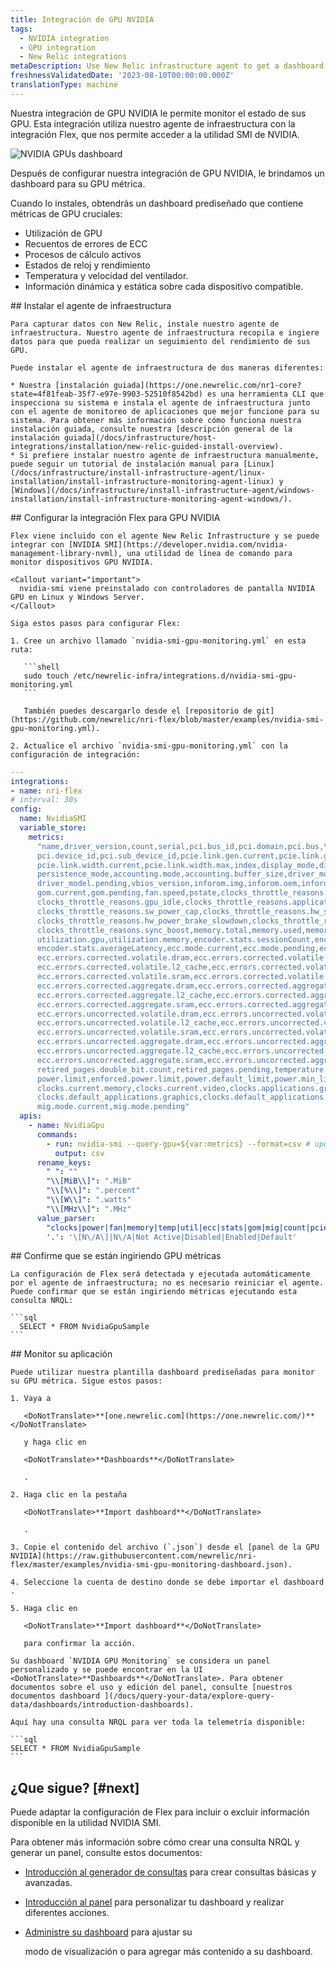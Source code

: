 ```yaml
---
title: Integración de GPU NVIDIA
tags:
  - NVIDIA integration
  - GPU integration
  - New Relic integrations
metaDescription: Use New Relic infrastructure agent to get a dashboard with GPU metrics.
freshnessValidatedDate: '2023-08-10T00:00:00.000Z'
translationType: machine
---
```



Nuestra integración de GPU NVIDIA le permite monitor el estado de sus GPU. Esta integración utiliza nuestro agente de infraestructura con la integración Flex, que nos permite acceder a la utilidad SMI de NVIDIA.

<img
  title="NVIDIA GPUs dashboard"
  alt="NVIDIA GPUs dashboard"
  src={infrastructureNVIDIAGPUDashboard}
/>

<figcaption>
  Después de configurar nuestra integración de GPU NVIDIA, le brindamos un dashboard para su GPU métrica.
</figcaption>

Cuando lo instales, obtendrás un dashboard prediseñado que contiene métricas de GPU cruciales:

* Utilización de GPU
* Recuentos de errores de ECC
* Procesos de cálculo activos
* Estados de reloj y rendimiento
* Temperatura y velocidad del ventilador.
* Información dinámica y estática sobre cada dispositivo compatible.

<Steps>
  <Step>
    ## Instalar el agente de infraestructura

    Para capturar datos con New Relic, instale nuestro agente de infraestructura. Nuestro agente de infraestructura recopila e ingiere datos para que pueda realizar un seguimiento del rendimiento de sus GPU.

    Puede instalar el agente de infraestructura de dos maneras diferentes:

    * Nuestra [instalación guiada](https://one.newrelic.com/nr1-core?state=4f81feab-35f7-e97e-9903-52510f8542bd) es una herramienta CLI que inspecciona su sistema e instala el agente de infraestructura junto con el agente de monitoreo de aplicaciones que mejor funcione para su sistema. Para obtener más información sobre cómo funciona nuestra instalación guiada, consulte nuestra [descripción general de la instalación guiada](/docs/infrastructure/host-integrations/installation/new-relic-guided-install-overview).
    * Si prefiere instalar nuestro agente de infraestructura manualmente, puede seguir un tutorial de instalación manual para [Linux](/docs/infrastructure/install-infrastructure-agent/linux-installation/install-infrastructure-monitoring-agent-linux) y [Windows](/docs/infrastructure/install-infrastructure-agent/windows-installation/install-infrastructure-monitoring-agent-windows/).
  </Step>

  <Step>
    ## Configurar la integración Flex para GPU NVIDIA

    Flex viene incluido con el agente New Relic Infrastructure y se puede integrar con [NVIDIA SMI](https://developer.nvidia.com/nvidia-management-library-nvml), una utilidad de línea de comando para monitor dispositivos GPU NVIDIA.

    <Callout variant="important">
      nvidia-smi viene preinstalado con controladores de pantalla NVIDIA GPU en Linux y Windows Server.
    </Callout>

    Siga estos pasos para configurar Flex:

    1. Cree un archivo llamado `nvidia-smi-gpu-monitoring.yml` en esta ruta:

       ```shell
       sudo touch /etc/newrelic-infra/integrations.d/nvidia-smi-gpu-monitoring.yml
       ```

       También puedes descargarlo desde el [repositorio de git](https://github.com/newrelic/nri-flex/blob/master/examples/nvidia-smi-gpu-monitoring.yml).

    2. Actualice el archivo `nvidia-smi-gpu-monitoring.yml` con la configuración de integración:

```yml
--- 
integrations:
- name: nri-flex
# interval: 30s
config:
  name: NvidiaSMI
  variable_store:
    metrics: 
      "name,driver_version,count,serial,pci.bus_id,pci.domain,pci.bus,\
      pci.device_id,pci.sub_device_id,pcie.link.gen.current,pcie.link.gen.max,\
      pcie.link.width.current,pcie.link.width.max,index,display_mode,display_active,\
      persistence_mode,accounting.mode,accounting.buffer_size,driver_model.current,\
      driver_model.pending,vbios_version,inforom.img,inforom.oem,inforom.ecc,inforom.pwr,\
      gom.current,gom.pending,fan.speed,pstate,clocks_throttle_reasons.supported,\
      clocks_throttle_reasons.gpu_idle,clocks_throttle_reasons.applications_clocks_setting,\
      clocks_throttle_reasons.sw_power_cap,clocks_throttle_reasons.hw_slowdown,clocks_throttle_reasons.hw_thermal_slowdown,\
      clocks_throttle_reasons.hw_power_brake_slowdown,clocks_throttle_reasons.sw_thermal_slowdown,\
      clocks_throttle_reasons.sync_boost,memory.total,memory.used,memory.free,compute_mode,\
      utilization.gpu,utilization.memory,encoder.stats.sessionCount,encoder.stats.averageFps,\
      encoder.stats.averageLatency,ecc.mode.current,ecc.mode.pending,ecc.errors.corrected.volatile.device_memory,\
      ecc.errors.corrected.volatile.dram,ecc.errors.corrected.volatile.register_file,ecc.errors.corrected.volatile.l1_cache,\
      ecc.errors.corrected.volatile.l2_cache,ecc.errors.corrected.volatile.texture_memory,ecc.errors.corrected.volatile.cbu,\
      ecc.errors.corrected.volatile.sram,ecc.errors.corrected.volatile.total,ecc.errors.corrected.aggregate.device_memory,\
      ecc.errors.corrected.aggregate.dram,ecc.errors.corrected.aggregate.register_file,ecc.errors.corrected.aggregate.l1_cache,\
      ecc.errors.corrected.aggregate.l2_cache,ecc.errors.corrected.aggregate.texture_memory,ecc.errors.corrected.aggregate.cbu,\
      ecc.errors.corrected.aggregate.sram,ecc.errors.corrected.aggregate.total,ecc.errors.uncorrected.volatile.device_memory,\
      ecc.errors.uncorrected.volatile.dram,ecc.errors.uncorrected.volatile.register_file,ecc.errors.uncorrected.volatile.l1_cache,\
      ecc.errors.uncorrected.volatile.l2_cache,ecc.errors.uncorrected.volatile.texture_memory,ecc.errors.uncorrected.volatile.cbu,\
      ecc.errors.uncorrected.volatile.sram,ecc.errors.uncorrected.volatile.total,ecc.errors.uncorrected.aggregate.device_memory,\
      ecc.errors.uncorrected.aggregate.dram,ecc.errors.uncorrected.aggregate.register_file,ecc.errors.uncorrected.aggregate.l1_cache,\
      ecc.errors.uncorrected.aggregate.l2_cache,ecc.errors.uncorrected.aggregate.texture_memory,ecc.errors.uncorrected.aggregate.cbu,\
      ecc.errors.uncorrected.aggregate.sram,ecc.errors.uncorrected.aggregate.total,retired_pages.single_bit_ecc.count,\
      retired_pages.double_bit.count,retired_pages.pending,temperature.gpu,temperature.memory,power.management,power.draw,\
      power.limit,enforced.power.limit,power.default_limit,power.min_limit,power.max_limit,clocks.current.graphics,clocks.current.sm,\
      clocks.current.memory,clocks.current.video,clocks.applications.graphics,clocks.applications.memory,\
      clocks.default_applications.graphics,clocks.default_applications.memory,clocks.max.graphics,clocks.max.sm,clocks.max.memory,\
      mig.mode.current,mig.mode.pending"
  apis:
    - name: NvidiaGpu
      commands:
        - run: nvidia-smi --query-gpu=${var:metrics} --format=csv # update this if you have an alternate path
          output: csv
      rename_keys:
        " ": ""
        "\\[MiB\\]": ".MiB"
        "\\[%\\]": ".percent"
        "\\[W\\]": ".watts"
        "\\[MHz\\]": ".MHz"
      value_parser:
        "clocks|power|fan|memory|temp|util|ecc|stats|gom|mig|count|pcie": '\d*\.?\d+'
        '.': '\[N\/A\]|N\/A|Not Active|Disabled|Enabled|Default'
```
  </Step>

  <Step>
    ## Confirme que se están ingiriendo GPU métricas

    La configuración de Flex será detectada y ejecutada automáticamente por el agente de infraestructura; no es necesario reiniciar el agente. Puede confirmar que se están ingiriendo métricas ejecutando esta consulta NRQL:

    ```sql
      SELECT * FROM NvidiaGpuSample
    ```
  </Step>

  <Step>
    ## Monitor su aplicación

    Puede utilizar nuestra plantilla dashboard prediseñadas para monitor su GPU métrica. Sigue estos pasos:

    1. Vaya a

       <DoNotTranslate>**[one.newrelic.com](https://one.newrelic.com/)**</DoNotTranslate>

       y haga clic en

       <DoNotTranslate>**Dashboards**</DoNotTranslate>

       .

    2. Haga clic en la pestaña

       <DoNotTranslate>**Import dashboard**</DoNotTranslate>

       .

    3. Copie el contenido del archivo (`.json`) desde el [panel de la GPU NVIDIA](https://raw.githubusercontent.com/newrelic/nri-flex/master/examples/nvidia-smi-gpu-monitoring-dashboard.json).

    4. Seleccione la cuenta de destino donde se debe importar el dashboard .

    5. Haga clic en

       <DoNotTranslate>**Import dashboard**</DoNotTranslate>

       para confirmar la acción.

    Su dashboard `NVIDIA GPU Monitoring` se considera un panel personalizado y se puede encontrar en la UI <DoNotTranslate>**Dashboards**</DoNotTranslate>. Para obtener documentos sobre el uso y edición del panel, consulte [nuestros documentos dashboard ](/docs/query-your-data/explore-query-data/dashboards/introduction-dashboards).

    Aquí hay una consulta NRQL para ver toda la telemetría disponible:

    ```sql
    SELECT * FROM NvidiaGpuSample
    ```
  </Step>
</Steps>

## ¿Que sigue? [#next]

Puede adaptar la configuración de Flex para incluir o excluir información disponible en la utilidad NVIDIA SMI.

Para obtener más información sobre cómo crear una consulta NRQL y generar un panel, consulte estos documentos:

* [Introducción al generador de consultas](/docs/query-your-data/explore-query-data/query-builder/introduction-query-builder) para crear consultas básicas y avanzadas.

* [Introducción al panel](/docs/query-your-data/explore-query-data/dashboards/introduction-dashboards) para personalizar tu dashboard y realizar diferentes acciones.

* [Administre su dashboard](/docs/query-your-data/explore-query-data/dashboards/manage-your-dashboard) para ajustar su

  <InlinePopover type="dashboards"/>

  modo de visualización o para agregar más contenido a su dashboard.